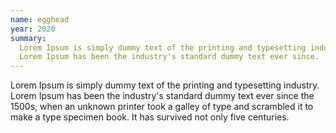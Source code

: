 ```yaml
---
name: egghead
year: 2020
summary:
  Lorem Ipsum is simply dummy text of the printing and typesetting industry.
  Lorem Ipsum has been the industry's standard dummy text ever since.
---
```


Lorem Ipsum is simply dummy text of the printing and typesetting industry. Lorem
Ipsum has been the industry's standard dummy text ever since the 1500s, when an
unknown printer took a galley of type and scrambled it to make a type specimen
book. It has survived not only five centuries.
